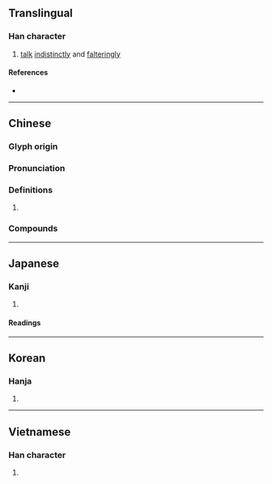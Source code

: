 {{character info}}
==Translingual==

===Han character===
{{Han char|rn=30|rad=口|as=14|sn=17|four=61027|canj=RMBB|ids=⿰口需}}

# [[talk]] [[indistinctly]] and [[falteringly]]

====References====
* {{Han ref|kx=0211.330|dkj=04455|dj=0434.270|hdz=10696.060|uh=5685|ud=22149|bh=C07D|bd=49277}}

----

==Chinese==
{{zh-forms}}

===Glyph origin===
{{Han etym}}

===Pronunciation===
{{zh-pron
|m=rú
|c=jyu4
|mc=y
|oc=y
|cat=
}}

===Definitions===
{{zh-hanzi}}

# {{rfdef|zh}}

===Compounds===
{{zh-der|嚅唲|囁嚅|寒嚅}}

----

==Japanese==

===Kanji===
{{ja-kanji|grade=|rs=口14}}

# {{rfdef|ja|sort=口14}}

====Readings====
{{ja-readings|on=じゅ,にゅ|kun=やかまし.い}}

----

==Korean==

===Hanja===
{{ko-hanja|유}}

# {{rfdef|ko|sort=口14}}

----

==Vietnamese==

===Han character===
{{vi-readings|readings=nheo|rs=口14}}

# {{rfdef|vi|sort=口14}}